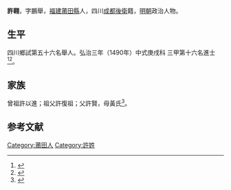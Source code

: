 {{明清人物信息框
| 姓名 = 許翱
| 原名 =
| 圖片名稱= 
| 圖片大小 =
| 圖片說明 = 
| 最高職務 =
| 國家 = 大明 
| 爵位 =
| 籍貫 = [[福建|福建]][[莆田縣|莆田縣]]
| 族裔 = 
| 字號 = 
| 諡號 =
| 出生日期 = 景泰元年（1450年）六月十六日
| 出生地點 =
| 逝世日期 = 卒年不詳 
| 逝世地點 =
| 墓葬 =
| 配偶 = 鄭氏
| 親屬 = 
| 出身 =
* 弘治三年庚戌科同進士出身
| 經歷 =
| 著作 = 
}}
'''許翱'''{{BD|1450年||？年||}}，字鵬舉，[[福建|福建]][[莆田縣|莆田縣]]人，四川[[成都後衛|成都後衛]]籍，[[明朝|明朝]]政治人物。

== 生平 ==
四川鄉試第五十六名舉人。弘治三年（1490年）中式庚戌科<!---會試第三十七名--->三甲第十六名進士<ref>{{Cite book|title=《[[皇明贡举考|皇明贡举考]]》卷五|last=（明）[[张朝瑞|张朝瑞]]|first=|publisher=《续修四库全书》史部第828册|year=|isbn=|location=|pages=}}</ref><ref>{{Cite book|title=贡举志五种 上|last=鲁小俊，江俊伟著|first=|publisher=武汉：武汉大学出版社|year=2009|isbn=978-7-307-07043-1|location=|pages=}}</ref>。

== 家族 ==
曾祖許以進；祖父許復祖；父許賢，母黃氏<ref>{{Cite book|title=天一阁藏明代科举录选刊 登科录 点校本|last=龚延明主编|first=|publisher=宁波出版社|year=2016|isbn=978-7-5526-2320-8|location=宁波|pages=|quote=《天一閣藏明代科舉錄選刊.登科錄》之《弘治三年庚戌科進士登科錄》}}</ref>。

==参考文献==
{{reflist}}

{{弘治三年庚戌科殿試金榜}}
{{DEFAULTSORT:}}
[[Category:莆田人|Category:莆田人]]
[[Category:許姓|Category:許姓]]